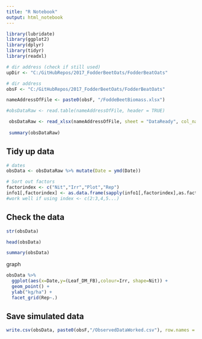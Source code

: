 ```yaml
---
title: "R Notebook"
output: html_notebook
---
```



```r
library(lubridate)
library(ggplot2)
library(dplyr)
library(tidyr)
library(readxl)
```

```r
# dir address (check if still used)
upDir <- "C:/GitHubRepos/2017_FodderBeetOats/FodderBeatOats"

# dir address
obsF <- "C:/GitHubRepos/2017_FodderBeetOats/FodderBeatOats"

nameAddressOfFile <- paste0(obsF, "/FoddeBeetBiomass.xlsx")

#obsDataRaw <- read.table(nameAddressOfFile, header = TRUE)

 obsDataRaw <- read_xlsx(nameAddressOfFile, sheet = "DataReady", col_names = TRUE)
 
 summary(obsDataRaw)

```
## Tidy up data
```r
# dates
obsData <- obsDataRaw %>% mutate(Date = ymd(Date))

# Sort out factors
factorindex <- c("Nit","Irr","Plot","Rep")
info1[,factorindex] <- as.data.frame(sapply(info1[,factorindex],as.factor))
#work well if using index <- c(2:3,4,5...)
```

## Check the data

```r
str(obsData)
```


```r
head(obsData)
```

```r
summary(obsData)
```
graph
```r
obsData %>%
  ggplot(aes(x=Date,y=(Leaf_DM_FB),colour=Irr, shape=Nit)) +
  geom_point() +
  ylab("kg/ha") +
  facet_grid(Rep~.)
```

## Save simulated data

```r
write.csv(obsData, paste0(obsF,"/ObservedDataWorked.csv"), row.names = FALSE)
```


